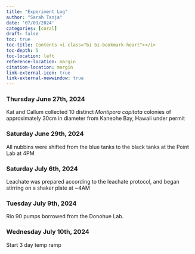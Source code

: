 ```yaml
---
title: "Experiment Log"
author: "Sarah Tanja"
date: '07/09/2024'
categories: [coral]
draft: false
toc: true
toc-title: Contents <i class="bi bi-bookmark-heart"></i>
toc-depth: 5
toc-location: left
reference-location: margin
citation-location: margin
link-external-icon: true
link-external-newwindow: true
---
```


### Thursday June 27th, 2024
Kat and Callum collected 10 distinct *Montipora capitata* colonies of approximately 30cm in diameter from Kaneohe Bay, Hawaii under permit 

### Saturday June 29th, 2024
All nubbins were shifted from the blue tanks to the black tanks at the Point Lab at 4PM

### Saturday July 6th, 2024
Leachate was prepared according to the leachate protocol, and began stirring on a shaker plate at ~4AM 

### Tuesday July 9th, 2024
Rio 90 pumps borrowed from the Donohue Lab.

### Wednesday July 10th, 2024
Start 3 day temp ramp